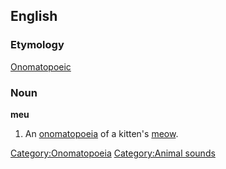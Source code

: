 ==English==

===Etymology===
[[Onomatopoeic]]
[[Category:Onomatopoeia]]

===Noun===
'''meu'''
#An [[onomatopoeia]] of a kitten's [[meow]].

[[Category:Animal sounds]]